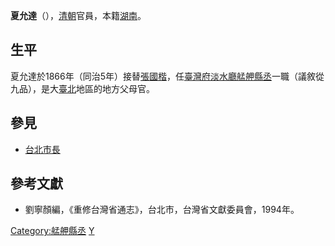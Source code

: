 '''夏允達'''（{{bd|？||？||}}），[[清朝|清朝]]官員，本籍[[湖南|湖南]]。

== 生平 ==
夏允達於1866年（同治5年）接替[[張國楷|張國楷]]，任[[臺灣府淡水廳艋舺縣丞|臺灣府淡水廳艋舺縣丞]]一職（議敘從九品），是大[[臺北|臺北]]地區的地方父母官。

==參見==
*[[台北市長|台北市長]]

==參考文獻==
*劉寧顏編，《重修台灣省通志》，台北市，台灣省文獻委員會，1994年。

{{start box}}
{{s-off}}
{{s-before|[[張國楷|張國楷]]}}
{{s-title|[[艋舺|艋舺]][[縣丞|縣丞]]|1866年上任}}
{{s-after|[[章國鈞|章國鈞]]}}
{{end box}}

[[Category:艋舺縣丞|Category:艋舺縣丞]]
[[Category:夏姓|Y]]